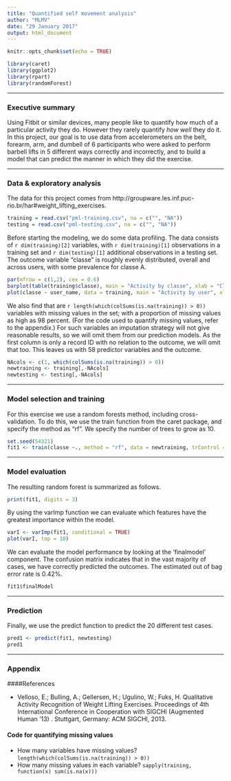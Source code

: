 ---
title: "Quantified self movement analysis"
author: "MLMV"
date: "29 January 2017"
output: html_document
---

```{r setup, include=FALSE}
knitr::opts_chunk$set(echo = TRUE)

library(caret)
library(ggplot2)
library(rpart)
library(randomForest)
```


***
### Executive summary

Using Fitbit or similar devices, many people like to quantify how much of a particular activity they do. However they rarely quantify *how well* they do it. In this project, our goal is to use data from accelerometers on the belt, forearm, arm, and dumbell of 6 participants who were asked to perform barbell lifts in 5 different ways correctly and incorrectly, and to build a model that can predict the manner in which they did the exercise.



***
### Data & exploratory analysis
The data for this project comes from http://groupware.les.inf.puc-rio.br/har#weight_lifting_exercises.

```{r load_data}
training = read.csv("pml-training.csv", na = c("", "NA"))
testing = read.csv("pml-testing.csv", na = c("", "NA"))
```

Before starting the modeling, we do some data profiling. The data consists of `r dim(training)[2]` variables, with `r dim(training)[1]` observations in a training set and `r dim(testing)[1]` additional observations in a testing set. The outcome variable "classe" is roughly evenly distributed, overall and across users, with some prevalence for classe A.

```{r fig.height = 2.5}
par(mfrow = c(1,2), cex = 0.6)
barplot(table(training$classe), main = "Activity by classe", xlab = "Classe", ylab = "Count")
plot(classe ~ user_name, data = training, main = "Activity by user", xlab = "User", ylab = "Classe")
```

We also find that are `r length(which(colSums(is.na(training)) > 0))` variables 
with missing values in the set; with a proportion of missing values as high as 
98 percent. (For the code used to quantify missing values, refer to the 
appendix.) For such variables an imputation strategy will not give reasonable
results, so we will omit them from our prediction models. As the first column is
only a record ID with no relation to the outcome, we will omit that too. This
leaves us with 58 predictor variables and the outcome.

```{r subset}
NAcols <- c(1, which(colSums(is.na(training)) > 0))
newtraining <- training[,-NAcols]
newtesting <- testing[,-NAcols]
```



***
### Model selection and training

For this exercise we use a random forests method, including cross-validation. To
do this, we use the train function from the caret package, and specify the
method as "rf". We specify the number of trees to grow as 10.

```{r train}
set.seed(54321)
fit1 <- train(classe ~., method = "rf", data = newtraining, trControl = trainControl(method = "cv"), number = 3, importance = TRUE, ntree = 10)
```



***
### Model evaluation

The resulting random forest is summarized as follows.

```{r rfmodel}
print(fit1, digits = 3)
```

By using the varImp function we can evaluate which features have the greatest importance within the model.

```{r importance}
varI <- varImp(fit1, conditional = TRUE)
plot(varI, top = 10)
```

We can evaluate the model performance by looking at the 'finalmodel' component.
The confusion matrix indicates that in the vast majority of cases, we have
correctly predicted the outcomes. The estimated out of bag error rate is 0.42%.

```{r performance}
fit1$finalModel
```



***
### Prediction

Finally, we use the predict function to predict the 20 different test cases.
```{r predict}
pred1 <- predict(fit1, newtesting)
pred1
```



***
### Appendix

####References

* Velloso, E.; Bulling, A.; Gellersen, H.; Ugulino, W.; Fuks, H. Qualitative
Activity Recognition of Weight Lifting Exercises. Proceedings of 4th 
International Conference in Cooperation with SIGCHI (Augmented Human '13) . 
Stuttgart, Germany: ACM SIGCHI, 2013.

#### Code for quantifying missing values

* How many variables have missing values? `length(which(colSums(is.na(training)) > 0))`
* How many missing values in each variable? `sapply(training, function(x) sum(is.na(x)))`
